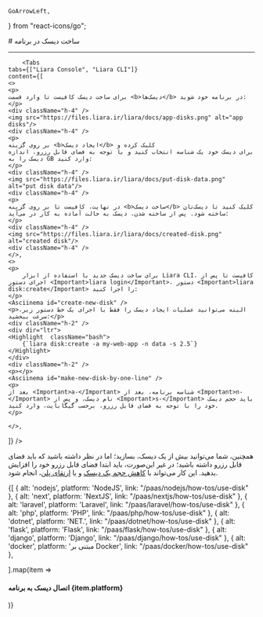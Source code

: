    GoArrowLeft,
} from "react-icons/go";


<Layout>
<Head>
<title>مستندات ساخت دیسک‌ - لیارا</title>

<meta property="og:title" content="مستندات خدمات رایانش ابری لیارا" />
<meta property="og:description" content="مستندات مربوط به نحوه ساخت دیسک‌ها در لیارا"  />
<meta property="og:image" content="https://files.liara.ir/liara/logos/liara-poster.jpg" />
</Head>
# ساخت دیسک در برنامه
<hr className="mb-2" />

        <Tabs 
    tabs={["Liara Console", "Liara CLI"]} 
    content={[
    <>
    <p>
    برای ساخت دیسک کافیست تا وارد قسمت <b>دیسک‌ها</b> در برنامه خود شوید:
    </p>
    <div className="h-4" />
    <img src="https://files.liara.ir/liara/docs/app-disks.png" alt="app disks"/>
    <div className="h-4" />
    <p>
    بر روی گزینه <b>ایجاد دیسک</b> کلیک کرده و
    برای دیسک خود یک شناسه انتخاب کنید و با توجه به فضای قابل رزرو، اندازه دیسک را به GB وارد کنید:
    </p>
    <div className="h-4" />
    <img src="https://files.liara.ir/liara/docs/put-disk-data.png" alt="put disk data"/>
    <div className="h-4" />
    <p>
    در نهایت، کافیست تا بر روی گزینه <b>ساخت دیسک</b> کلیک کنید تا دیسک‌تان ساخته شود. پس از ساخته شدن، دیسک به حالت آماده به کار در می‌آید:
    </p>
    <div className="h-4" />
    <img src="https://files.liara.ir/liara/docs/created-disk.png" alt="created disk"/>
    <div className="h-4" />
    </>,
    <>
    <p>
        برای ساخت دیسک جدید با استفاده از ابزار Liara CLI، کافیست تا پس از اجرای دستور <Important>liara login</Important>، دستور <Important>liara disk:create</Important> را اجرا کنید:
    </p>
    <Asciinema id="create-new-disk" />
    <p>البته می‌توانید عملیات ایجاد دیسک را فقط با اجرای یک خط دستور زیر، سرعت ببخشید:</p>
    <div className="h-2" />
    <div dir="ltr">
    <Highlight  className="bash">
        {`liara disk:create -a my-web-app -n data -s 2.5`}
    </Highlight>
    </div>
    <div className="h-2" />
    <p></p>
    <Asciinema id="make-new-disk-by-one-line" />
    <p>
    بعد از <Important>a-</Important> شناسه برنامه، بعد از <Important>n-</Important> نام دیسک، و پس از <Important>s-</Important> باید حجم دیسک خود را با توجه به فضای قابل رزرو، برحسب گیگابایت، وارد کنید.
    </p>
    
    </>,

]} 
/>

همچنین، شما می‌توانید بیش از یک دیسک، بسازید؛ اما در نظر داشته باشید که باید فضای قابل رزرو داشته باشید؛ در غیر این‌صورت، باید ابتدا فضای قابل رزرو خود را افزایش بدهید. این کار می‌تواند با <a href="../decrease-value" className="text-[#2196f3] ">کاهش حجم یک دیسک</a> و یا <a href="/paas/details/change-plan" className="text-[#2196f3] ">ارتقای پلن</a>، انجام شود.

<Section id="see-also" title="همچنین بخوانید:" />
<div className="grid md:grid-cols-2 gap-4">
            {[
    { alt: 'nodejs', platform: 'NodeJS', link: "/paas/nodejs/how-tos/use-disk" },
    { alt: 'next', platform: 'NextJS', link: "/paas/nextjs/how-tos/use-disk" },
    { alt: 'laravel', platform: 'Laravel', link: "/paas/laravel/how-tos/use-disk" },
    { alt: 'php', platform: 'PHP', link: "/paas/php/how-tos/use-disk" },
    { alt: 'dotnet', platform: 'NET.', link: "/paas/dotnet/how-tos/use-disk" },
    { alt: 'flask', platform: 'Flask', link: "/paas/flask/how-tos/use-disk" },
    { alt: 'django', platform: 'Django', link: "/paas/django/how-tos/use-disk" },
    { alt: 'docker', platform: 'مبتنی بر Docker', link: "/paas/docker/how-tos/use-disk" },
    
  ].map(item =>
              <Link href={item.link}>
                <Card className="flex cursor-pointer w-full items-center justify-between">
                  <div className="flex items-center gap-3">
                    <div className="w-[40px] p-1  bg-[#333] rounded-lg">
                      <PlatformIcon platform={item.alt} />
                    </div>
                    <h4>
                      اتصال دیسک به برنامه  {item.platform}
                    </h4>
                  </div>
                  <GoArrowLeft className="ml-1" />
                </Card>
              </Link>
            )}
          </div>



</Layout>